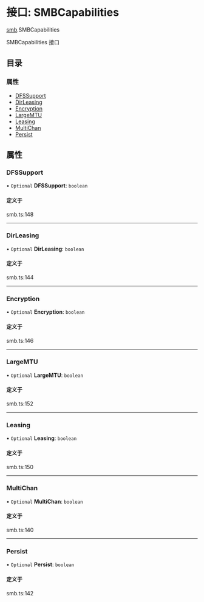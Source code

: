 # 接口: SMBCapabilities

[smb](/templates/protocols/javascript/modules/smb).SMBCapabilities

SMBCapabilities 接口

## 目录

### 属性

- [DFSSupport](/templates/protocols/javascript/modules/smb.SMBCapabilities#dfssupport)
- [DirLeasing](/templates/protocols/javascript/modules/smb.SMBCapabilities#dirleasing)
- [Encryption](/templates/protocols/javascript/modules/smb.SMBCapabilities#encryption)
- [LargeMTU](/templates/protocols/javascript/modules/smb.SMBCapabilities#largemtu)
- [Leasing](/templates/protocols/javascript/modules/smb.SMBCapabilities#leasing)
- [MultiChan](/templates/protocols/javascript/modules/smb.SMBCapabilities#multichan)
- [Persist](/templates/protocols/javascript/modules/smb.SMBCapabilities#persist)

## 属性

### DFSSupport

• `Optional` **DFSSupport**: `boolean`

#### 定义于

smb.ts:148

___

### DirLeasing

• `Optional` **DirLeasing**: `boolean`

#### 定义于

smb.ts:144

___

### Encryption

• `Optional` **Encryption**: `boolean`

#### 定义于

smb.ts:146

___

### LargeMTU

• `Optional` **LargeMTU**: `boolean`

#### 定义于

smb.ts:152

___

### Leasing

• `Optional` **Leasing**: `boolean`

#### 定义于

smb.ts:150

___

### MultiChan

• `Optional` **MultiChan**: `boolean`

#### 定义于

smb.ts:140

___

### Persist

• `Optional` **Persist**: `boolean`

#### 定义于

smb.ts:142
